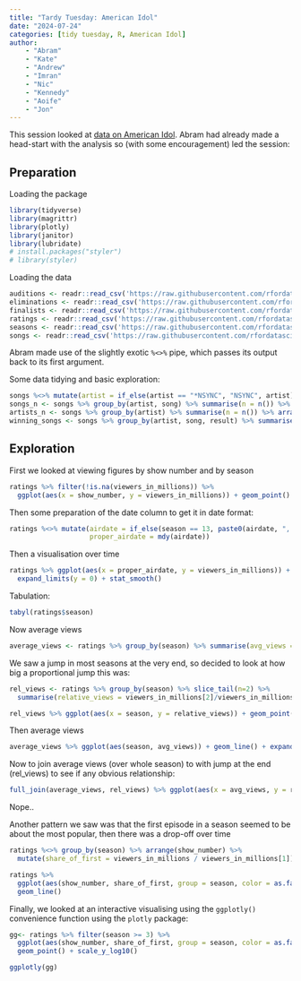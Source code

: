 ```yaml
---
title: "Tardy Tuesday: American Idol"
date: "2024-07-24"
categories: [tidy tuesday, R, American Idol]
author: 
    - "Abram"
    - "Kate"
    - "Andrew"
    - "Imran"
    - "Nic"
    - "Kennedy"
    - "Aoife"
    - "Jon"
---
```


This session looked at [data on American Idol](https://github.com/rfordatascience/tidytuesday/blob/master/data/2024/2024-07-23/readme.md). Abram had already made a head-start with the analysis so (with some encouragement) led the session:

## Preparation

Loading the package

```r
library(tidyverse)
library(magrittr)
library(plotly)
library(janitor)
library(lubridate)
# install.packages("styler")
# library(styler)

```

Loading the data

```r
auditions <- readr::read_csv('https://raw.githubusercontent.com/rfordatascience/tidytuesday/master/data/2024/2024-07-23/auditions.csv')
eliminations <- readr::read_csv('https://raw.githubusercontent.com/rfordatascience/tidytuesday/master/data/2024/2024-07-23/eliminations.csv')
finalists <- readr::read_csv('https://raw.githubusercontent.com/rfordatascience/tidytuesday/master/data/2024/2024-07-23/finalists.csv')
ratings <- readr::read_csv('https://raw.githubusercontent.com/rfordatascience/tidytuesday/master/data/2024/2024-07-23/ratings.csv')
seasons <- readr::read_csv('https://raw.githubusercontent.com/rfordatascience/tidytuesday/master/data/2024/2024-07-23/seasons.csv')
songs <- readr::read_csv('https://raw.githubusercontent.com/rfordatascience/tidytuesday/master/data/2024/2024-07-23/songs.csv')
```

Abram made use of the slightly exotic `%<>%` pipe, which passes its output back to its first argument. 

Some data tidying and basic exploration: 

```r
songs %<>% mutate(artist = if_else(artist == "*NSYNC", "NSYNC", artist))
songs_n <- songs %>% group_by(artist, song) %>% summarise(n = n()) %>% arrange(-n)
artists_n <- songs %>% group_by(artist) %>% summarise(n = n()) %>% arrange(-n)
winning_songs <- songs %>% group_by(artist, song, result) %>% summarise(n = n())
```

## Exploration

First we looked at viewing figures by show number and by season

```r
ratings %>% filter(!is.na(viewers_in_millions)) %>%
  ggplot(aes(x = show_number, y = viewers_in_millions)) + geom_point() + geom_line() + facet_wrap(vars(season), scales = "free_y")
```

Then some preparation of the date column to get it in date format:

```r
ratings %<>% mutate(airdate = if_else(season == 13, paste0(airdate, ", 2014"), airdate),
                    proper_airdate = mdy(airdate))
```

Then a visualisation over time 

```r
ratings %>% ggplot(aes(x = proper_airdate, y = viewers_in_millions)) + geom_point() +
  expand_limits(y = 0) + stat_smooth()
```

Tabulation:

```r
tabyl(ratings$season)
```

Now average views

```r
average_views <- ratings %>% group_by(season) %>% summarise(avg_views = mean(viewers_in_millions, na.rm = TRUE))
```

We saw a jump in most seasons at the very end, so decided to look at how big a proportional jump this was:

```r
rel_views <- ratings %>% group_by(season) %>% slice_tail(n=2) %>%
  summarise(relative_views = viewers_in_millions[2]/viewers_in_millions[1])
```

```r
rel_views %>% ggplot(aes(x = season, y = relative_views)) + geom_point()
```

Then average views

```r
average_views %>% ggplot(aes(season, avg_views)) + geom_line() + expand_limits(y = 0)
```

Now to join average views (over whole season) to with jump at the end (rel_views) to see if any obvious relationship:

```r
full_join(average_views, rel_views) %>% ggplot(aes(x = avg_views, y = relative_views)) + geom_point()
```

Nope..

Another pattern we saw was that the first episode in a season seemed to be about the most popular, then there was a drop-off over time 

```r
ratings %<>% group_by(season) %>% arrange(show_number) %>%
  mutate(share_of_first = viewers_in_millions / viewers_in_millions[1])

ratings %>%
  ggplot(aes(show_number, share_of_first, group = season, color = as.factor(season))) +
  geom_line()
```

Finally, we looked at an interactive visualising using the `ggplotly()` convenience function using the `plotly` package:

```r
gg<- ratings %>% filter(season >= 3) %>%
  ggplot(aes(show_number, share_of_first, group = season, color = as.factor(season))) +
  geom_point() + scale_y_log10()

ggplotly(gg)

```
